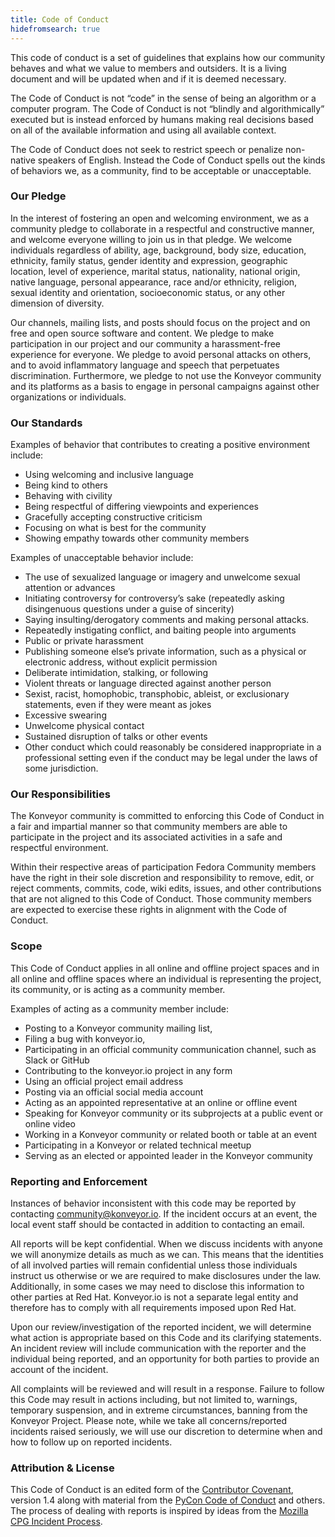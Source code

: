 ```yaml
---
title: Code of Conduct
hidefromsearch: true
---
```


This code of conduct is a set of guidelines that explains how our community behaves and what we value to members and outsiders. It is a living document and will be updated when and if it is deemed necessary.

The Code of Conduct is not “code” in the sense of being an algorithm or a computer program. The Code of Conduct is not “blindly and algorithmically” executed but is instead enforced by humans making real decisions based on all of the available information and using all available context.

The Code of Conduct does not seek to restrict speech or penalize non-native speakers of English. Instead the Code of Conduct spells out the kinds of behaviors we, as a community, find to be acceptable or unacceptable.

### Our Pledge

In the interest of fostering an open and welcoming environment, we as a community pledge to collaborate in a respectful and constructive manner, and welcome everyone willing to join us in that pledge. We welcome individuals regardless of ability, age, background, body size, education, ethnicity, family status, gender identity and expression, geographic location, level of experience, marital status, nationality, national origin, native language, personal appearance, race and/or ethnicity, religion, sexual identity and orientation, socioeconomic status, or any other dimension of diversity.

Our channels, mailing lists, and posts should focus on the project and on free and open source software and content. We pledge to make participation in our project and our community a harassment-free experience for everyone. We pledge to avoid personal attacks on others, and to avoid inflammatory language and speech that perpetuates discrimination. Furthermore, we pledge to not use the Konveyor community and its platforms as a basis to engage in personal campaigns against other organizations or individuals.

### Our Standards

Examples of behavior that contributes to creating a positive environment include:

- Using welcoming and inclusive language
- Being kind to others
- Behaving with civility
- Being respectful of differing viewpoints and experiences
- Gracefully accepting constructive criticism
- Focusing on what is best for the community
- Showing empathy towards other community members

Examples of unacceptable behavior include:

- The use of sexualized language or imagery and unwelcome sexual attention or
  advances
- Initiating controversy for controversy’s sake (repeatedly asking disingenuous questions under a guise of sincerity)
- Saying insulting/derogatory comments and making personal attacks.
- Repeatedly instigating conflict, and baiting people into arguments
- Public or private harassment
- Publishing someone else’s private information, such as a physical or electronic
  address, without explicit permission
- Deliberate intimidation, stalking, or following
- Violent threats or language directed against another person
- Sexist, racist, homophobic, transphobic, ableist, or exclusionary statements, even if they were meant as jokes
- Excessive swearing
- Unwelcome physical contact
- Sustained disruption of talks or other events
- Other conduct which could reasonably be considered inappropriate in a professional setting even if the conduct may be legal under the laws of some jurisdiction.

### Our Responsibilities

The Konveyor community is committed to enforcing this Code of Conduct in a fair and impartial manner so that community members are able to participate in the project and its associated activities in a safe and respectful environment.

Within their respective areas of participation Fedora Community members have the right in their sole discretion and responsibility to remove, edit, or reject comments, commits, code, wiki edits, issues, and other contributions that are not aligned to this Code of Conduct. Those community members are expected to exercise these rights in alignment with the Code of Conduct.

### Scope

This Code of Conduct applies in all online and offline project spaces and in all online and offline spaces where an individual is representing the project, its community, or is acting as a community member.

Examples of acting as a community member include:

- Posting to a Konveyor community mailing list,
- Filing a bug with konveyor.io,
- Participating in an official community communication channel, such as Slack or GitHub
- Contributing to the konveyor.io project in any form
- Using an official project email address
- Posting via an official social media account
- Acting as an appointed representative at an online or offline event
- Speaking for Konveyor community or its subprojects at a public event or online video
- Working in a Konveyor community or related booth or table at an event
- Participating in a Konveyor or related technical meetup
- Serving as an elected or appointed leader in the Konveyor community

### Reporting and Enforcement

Instances of behavior inconsistent with this code may be reported by contacting community@konveyor.io. If the incident occurs at an event, the local event staff should be contacted in addition to contacting an email.

All reports will be kept confidential. When we discuss incidents with anyone we will anonymize details as much as we can. This means that the identities of all involved parties will remain confidential unless those individuals instruct us otherwise or we are required to make disclosures under the law. Additionally, in some cases we may need to disclose this information to other parties at Red Hat. Konveyor.io is not a separate legal entity and therefore has to comply with all requirements imposed upon Red Hat.

Upon our review/investigation of the reported incident, we will determine what action is appropriate based on this Code and its clarifying statements. An incident review will include communication with the reporter and the individual being reported, and an opportunity for both parties to provide an account of the incident.

All complaints will be reviewed and will result in a response. Failure to follow this Code may result in actions including, but not limited to, warnings, temporary suspension, and in extreme circumstances, banning from the Konveyor Project. Please note, while we take all concerns/reported incidents raised seriously, we will use our discretion to determine when and how to follow up on reported incidents.

### Attribution & License

This Code of Conduct is an edited form of the [Contributor Covenant](https://www.contributor-covenant.org/version/1/4/code-of-conduct), version 1.4 along with material from the [PyCon Code of Conduct](https://us.pycon.org/2018/about/code-of-conduct/) and others. The process of dealing with reports is inspired by ideas from the [Mozilla CPG Incident Process](https://medium.com/mozilla-open-innovation/how-were-making-code-of-conduct-enforcement-real-and-scaling-it-3e382cf94415).
